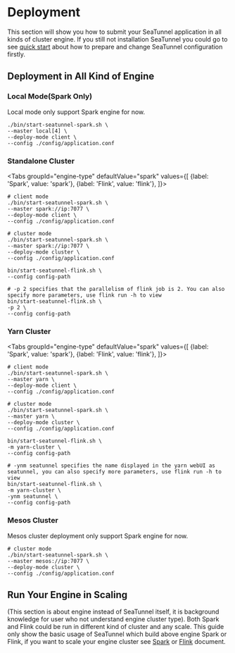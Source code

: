 # Deployment


This section will show you how to submit your SeaTunnel application in all kinds of cluster engine. If you still not installation
SeaTunnel you could go to see [quick start](/category/start) about how to prepare and change SeaTunnel configuration firstly.

## Deployment in All Kind of Engine

### Local Mode(Spark Only)

Local mode only support Spark engine for now.

```shell
./bin/start-seatunnel-spark.sh \
--master local[4] \
--deploy-mode client \
--config ./config/application.conf
```

### Standalone Cluster

<Tabs
    groupId="engine-type"
    defaultValue="spark"
    values={[
        {label: 'Spark', value: 'spark'},
        {label: 'Flink', value: 'flink'},
    ]}>
<TabItem value="spark">

```shell
# client mode
./bin/start-seatunnel-spark.sh \
--master spark://ip:7077 \
--deploy-mode client \
--config ./config/application.conf

# cluster mode
./bin/start-seatunnel-spark.sh \
--master spark://ip:7077 \
--deploy-mode cluster \
--config ./config/application.conf
```

</TabItem>
<TabItem value="flink">

```shell
bin/start-seatunnel-flink.sh \
--config config-path

# -p 2 specifies that the parallelism of flink job is 2. You can also specify more parameters, use flink run -h to view
bin/start-seatunnel-flink.sh \
-p 2 \
--config config-path
```

</TabItem>
</Tabs>

### Yarn Cluster

<Tabs
    groupId="engine-type"
    defaultValue="spark"
    values={[
        {label: 'Spark', value: 'spark'},
        {label: 'Flink', value: 'flink'},
    ]}>
<TabItem value="spark">

```shell
# client mode
./bin/start-seatunnel-spark.sh \
--master yarn \
--deploy-mode client \
--config ./config/application.conf

# cluster mode
./bin/start-seatunnel-spark.sh \
--master yarn \
--deploy-mode cluster \
--config ./config/application.conf
```

</TabItem>
<TabItem value="flink">

```shell
bin/start-seatunnel-flink.sh \
-m yarn-cluster \
--config config-path

# -ynm seatunnel specifies the name displayed in the yarn webUI as seatunnel, you can also specify more parameters, use flink run -h to view
bin/start-seatunnel-flink.sh \
-m yarn-cluster \
-ynm seatunnel \
--config config-path
```

</TabItem>
</Tabs>

### Mesos Cluster

Mesos cluster deployment only support Spark engine for now.

```shell
# cluster mode
./bin/start-seatunnel-spark.sh \
--master mesos://ip:7077 \
--deploy-mode cluster \
--config ./config/application.conf
```

## Run Your Engine in Scaling

(This section is about engine instead of SeaTunnel itself, it is background knowledge for user who not understand engine
cluster type). Both Spark and Flink could be run in different kind of cluster and any scale. This guide only show the basic
usage of SeaTunnel which build above engine Spark or Flink, if you want to scale your engine cluster see
[Spark](https://spark.apache.org/docs/latest/running-on-kubernetes.html)
or [Flink](https://nightlies.apache.org/flink/flink-docs-release-1.14/docs/deployment/resource-providers/native_kubernetes/) document.
